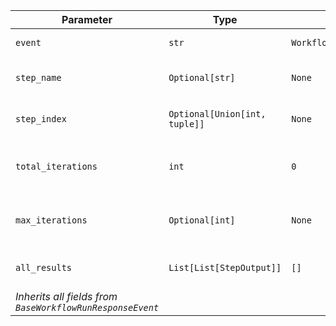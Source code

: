 | Parameter | Type | Default | Description |
|-----------|------|---------|-------------|
| `event` | `str` | `WorkflowRunEvent.loop_execution_completed.value` | Event type identifier |
| `step_name` | `Optional[str]` | `None` | Name of the loop step |
| `step_index` | `Optional[Union[int, tuple]]` | `None` | Index or position of the loop |
| `total_iterations` | `int` | `0` | Total number of iterations completed |
| `max_iterations` | `Optional[int]` | `None` | Maximum number of iterations allowed |
| `all_results` | `List[List[StepOutput]]` | `[]` | Results from all iterations |
| *Inherits all fields from `BaseWorkflowRunResponseEvent`* |